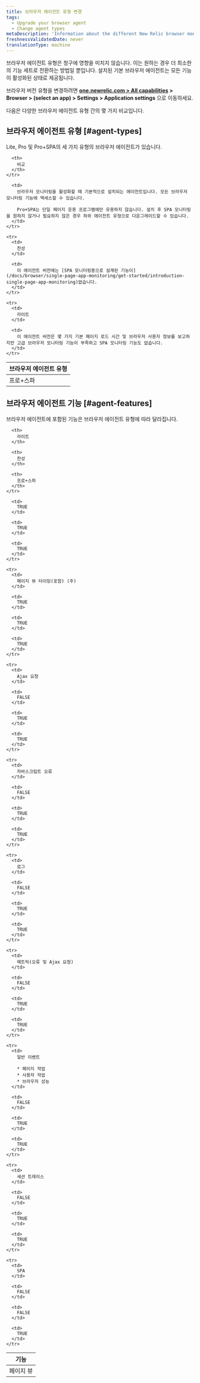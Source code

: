 ```yaml
---
title: 브라우저 에이전트 유형 변경
tags:
  - Upgrade your browser agent
  - Change agent types
metaDescription: 'Information about the different New Relic browser monitoring agent types (Lite, Pro, or Pro+SPA).'
freshnessValidatedDate: never
translationType: machine
---
```


브라우저 에이전트 유형은 청구에 영향을 미치지 않습니다. 이는 원하는 경우 더 최소한의 기능 세트로 전환하는 방법일 뿐입니다. 설치된 기본 브라우저 에이전트는 모든 <InlinePopover type="browser" />기능이 활성화된 상태로 제공됩니다.

브라우저 버전 유형을 변경하려면 <DNT>**[one.newrelic.com &gt; All capabilities](https://one.newrelic.com/all-capabilities) &gt; Browser &gt; (select an app) &gt; Settings &gt; Application settings**</DNT> 으로 이동하세요.

다음은 다양한 브라우저 에이전트 유형 간의 몇 가지 비교입니다.

## 브라우저 에이전트 유형 [#agent-types]

Lite, Pro 및 Pro+SPA의 세 가지 유형의 브라우저 에이전트가 있습니다.

<table>
  <thead>
    <tr>
      <th style={{ width: "150px" }}>
        브라우저 에이전트 유형
      </th>

      <th>
        비교
      </th>
    </tr>
  </thead>

  <tbody>
    <tr>
      <td>
        프로+스파
      </td>

      <td>
        브라우저 모니터링을 활성화할 때 기본적으로 설치되는 에이전트입니다. 모든 브라우저 모니터링 기능에 액세스할 수 있습니다.

        Pro+SPA는 단일 페이지 응용 프로그램에만 유용하지 않습니다. 설치 후 SPA 모니터링을 원하지 않거나 필요하지 않은 경우 하위 에이전트 유형으로 다운그레이드할 수 있습니다.
      </td>
    </tr>

    <tr>
      <td>
        찬성
      </td>

      <td>
        이 에이전트 버전에는 [SPA 모니터링용으로 설계된 기능이](/docs/browser/single-page-app-monitoring/get-started/introduction-single-page-app-monitoring)없습니다.
      </td>
    </tr>

    <tr>
      <td>
        라이트
      </td>

      <td>
        이 에이전트 버전은 몇 가지 기본 페이지 로드 시간 및 브라우저 사용자 정보를 보고하지만 고급 브라우저 모니터링 기능이 부족하고 SPA 모니터링 기능도 없습니다.
      </td>
    </tr>
  </tbody>
</table>

## 브라우저 에이전트 기능 [#agent-features]

브라우저 에이전트에 포함된 기능은 브라우저 에이전트 유형에 따라 달라집니다.

<table>
  <thead>
    <tr>
      <th>
        기능
      </th>

      <th>
        라이트
      </th>

      <th>
        찬성
      </th>

      <th>
        프로+스파
      </th>
    </tr>
  </thead>

  <tbody>
    <tr>
      <td>
        페이지 뷰
      </td>

      <td>
        TRUE
      </td>

      <td>
        TRUE
      </td>

      <td>
        TRUE
      </td>
    </tr>

    <tr>
      <td>
        페이지 뷰 타이밍(포함) (주)
      </td>

      <td>
        TRUE
      </td>

      <td>
        TRUE
      </td>

      <td>
        TRUE
      </td>
    </tr>

    <tr>
      <td>
        Ajax 요청
      </td>

      <td>
        FALSE
      </td>

      <td>
        TRUE
      </td>

      <td>
        TRUE
      </td>
    </tr>

    <tr>
      <td>
        자바스크립트 오류
      </td>

      <td>
        FALSE
      </td>

      <td>
        TRUE
      </td>

      <td>
        TRUE
      </td>
    </tr>

    <tr>
      <td>
        로그
      </td>

      <td>
        FALSE
      </td>

      <td>
        TRUE
      </td>

      <td>
        TRUE
      </td>
    </tr>

    <tr>
      <td>
        메트릭(오류 및 Ajax 요청)
      </td>

      <td>
        FALSE
      </td>

      <td>
        TRUE
      </td>

      <td>
        TRUE
      </td>
    </tr>

    <tr>
      <td>
        일반 이벤트

        * 페이지 작업
        * 사용자 작업
        * 브라우저 성능
      </td>

      <td>
        FALSE
      </td>

      <td>
        TRUE
      </td>

      <td>
        TRUE
      </td>
    </tr>

    <tr>
      <td>
        세션 트레이스
      </td>

      <td>
        FALSE
      </td>

      <td>
        TRUE
      </td>

      <td>
        TRUE
      </td>
    </tr>

    <tr>
      <td>
        SPA
      </td>

      <td>
        FALSE
      </td>

      <td>
        FALSE
      </td>

      <td>
        TRUE
      </td>
    </tr>
  </tbody>
</table>